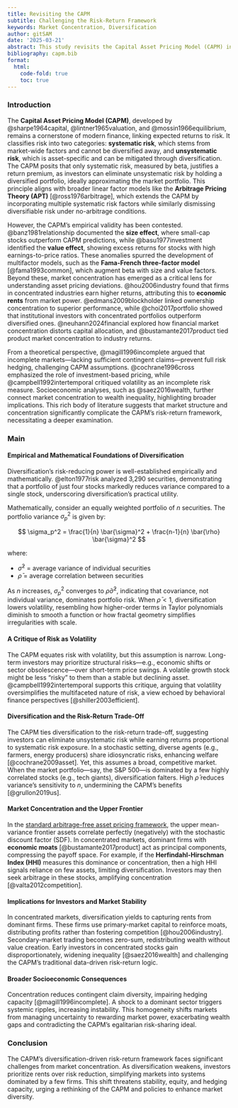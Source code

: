 ```yaml
---
title: Revisiting the CAPM
subtitle: Challenging the Risk-Return Framework
keywords: Market Concentration, Diversification
author: gitSAM
date: '2025-03-21'
abstract: This study revisits the Capital Asset Pricing Model (CAPM) in light of increasing market concentration and its challenges to the risk-return framework. CAPM posits that systematic risk, measured by beta, is the only relevant determinant of expected returns, as unsystematic risk can be diversified away. However, rising market concentration raises concerns about whether diversification remains effective in practice. When a small number of firms dominate market returns, the traditional assumptions of efficient risk-sharing and competitive asset pricing may no longer hold. This study examines how concentration distorts expected returns, potentially leading to risk mispricing and a breakdown of the CAPM equilibrium. The findings suggest that market structure itself has become a non-diversifiable source of risk, necessitating a reassessment of traditional asset pricing models under contemporary market conditions.
bibliography: capm.bib
format:
  html:
    code-fold: true
    toc: true
---
```


### Introduction

The **Capital Asset Pricing Model (CAPM)**, developed by @sharpe1964capital, @lintner1965valuation, and @mossin1966equilibrium, remains a cornerstone of modern finance, linking expected returns to risk. It classifies risk into two categories: **systematic risk**, which stems from market-wide factors and cannot be diversified away, and **unsystematic risk**, which is asset-specific and can be mitigated through diversification. The CAPM posits that only systematic risk, measured by beta, justifies a return premium, as investors can eliminate unsystematic risk by holding a diversified portfolio, ideally approximating the market portfolio. This principle aligns with broader linear factor models like the **Arbitrage Pricing Theory (APT)** [@ross1976arbitrage], which extends the CAPM by incorporating multiple systematic risk factors while similarly dismissing diversifiable risk under no-arbitrage conditions.

However, the CAPM’s empirical validity has been contested. @banz1981relationship documented the **size effect**, where small-cap stocks outperform CAPM predictions, while @basu1977investment identified the **value effect**, showing excess returns for stocks with high earnings-to-price ratios. These anomalies spurred the development of multifactor models, such as the **Fama-French three-factor model** [@fama1993common], which augment beta with size and value factors. Beyond these, market concentration has emerged as a critical lens for understanding asset pricing deviations. @hou2006industry found that firms in concentrated industries earn higher returns, attributing this to **economic rents** from market power. @edmans2009blockholder linked ownership concentration to superior performance, while @choi2017portfolio showed that institutional investors with concentrated portfolios outperform diversified ones. @neuhann2024financial explored how financial market concentration distorts capital allocation, and @bustamante2017product tied product market concentration to industry returns.

From a theoretical perspective, @magill1996incomplete argued that incomplete markets—lacking sufficient contingent claims—prevent full risk hedging, challenging CAPM assumptions. @cochrane1996cross emphasized the role of investment-based pricing, while @campbell1992intertemporal critiqued volatility as an incomplete risk measure. Socioeconomic analyses, such as @saez2016wealth, further connect market concentration to wealth inequality, highlighting broader implications. This rich body of literature suggests that market structure and concentration significantly complicate the CAPM’s risk-return framework, necessitating a deeper examination.

### Main

#### Empirical and Mathematical Foundations of Diversification

Diversification’s risk-reducing power is well-established empirically and mathematically. @elton1977risk analyzed 3,290 securities, demonstrating that a portfolio of just four stocks markedly reduces variance compared to a single stock, underscoring diversification’s practical utility.

Mathematically, consider an equally weighted portfolio of $n$ securities. The portfolio variance $\sigma_p^2$ is given by:

$$
\sigma_p^2 = \frac{1}{n} \bar{\sigma}^2 + \frac{n-1}{n} \bar{\rho} \bar{\sigma}^2
$$

where:

- $\bar{\sigma}^2$ = average variance of individual securities  
- $\bar{\rho}$ = average correlation between securities  

As $n$ increases, $\sigma_p^2$ converges to $\bar{\rho} \bar{\sigma}^2$, indicating that covariance, not individual variance, dominates portfolio risk. When $\bar{\rho} < 1$, diversification lowers volatility, resembling how higher-order terms in Taylor polynomials diminish to smooth a function or how fractal geometry simplifies irregularities with scale.

#### A Critique of Risk as Volatility

The CAPM equates risk with volatility, but this assumption is narrow. Long-term investors may prioritize structural risks—e.g., economic shifts or sector obsolescence—over short-term price swings. A volatile growth stock might be less "risky" to them than a stable but declining asset. @campbell1992intertemporal supports this critique, arguing that volatility oversimplifies the multifaceted nature of risk, a view echoed by behavioral finance perspectives [@shiller2003efficient].

#### Diversification and the Risk-Return Trade-Off

The CAPM ties diversification to the risk-return trade-off, suggesting investors can eliminate unsystematic risk while earning returns proportional to systematic risk exposure. In a stochastic setting, diverse agents (e.g., farmers, energy producers) share idiosyncratic risks, enhancing welfare [@cochrane2009asset]. Yet, this assumes a broad, competitive market. When the market portfolio—say, the S&P 500—is dominated by a few highly correlated stocks (e.g., tech giants), diversification falters. High $\bar{\rho}$ reduces variance’s sensitivity to $n$, undermining the CAPM’s benefits [@grullon2019us].

#### Market Concentration and the Upper Frontier

In the [standard arbitrage-free asset pricing framework](https://python-advanced.quantecon.org/asset_pricing_lph.html#mathematical-structure-of-frontier), the upper mean-variance frontier assets correlate perfectly  (negatively) with the stochastic discount factor (SDF). In concentrated markets, dominant firms with **economic moats** [@bustamante2017product] act as principal components, compressing the payoff space. For example, if the **Herfindahl-Hirschman Index (HHI)** measures this dominance or concentration, then a high HHI signals reliance on few assets, limiting diversification. Investors may then seek arbitrage in these stocks, amplifying concentration [@valta2012competition].

#### Implications for Investors and Market Stability

In concentrated markets, diversification yields to capturing rents from dominant firms. These firms use primary-market capital to reinforce moats, distributing profits rather than fostering competition [@hou2006industry]. Secondary-market trading becomes zero-sum, redistributing wealth without value creation. Early investors in concentrated stocks gain disproportionately, widening inequality [@saez2016wealth] and challenging the CAPM’s traditional data-driven risk-return logic.

#### Broader Socioeconomic Consequences

Concentration reduces contingent claim diversity, impairing hedging capacity [@magill1996incomplete]. A shock to a dominant sector triggers systemic ripples, increasing instability. This homogeneity shifts markets from managing uncertainty to rewarding market power, exacerbating wealth gaps and contradicting the CAPM’s egalitarian risk-sharing ideal.

### Conclusion

The CAPM’s diversification-driven risk-return framework faces significant challenges from market concentration. As diversification weakens, investors prioritize rents over risk reduction, simplifying markets into systems dominated by a few firms. This shift threatens stability, equity, and hedging capacity, urging a rethinking of the CAPM and policies to enhance market diversity.